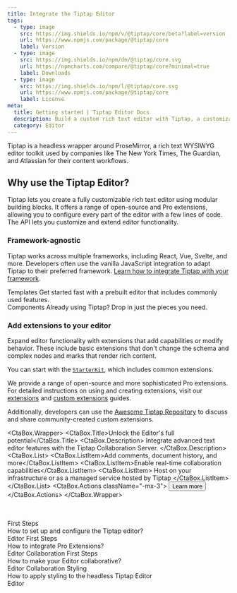 ```yaml
---
title: Integrate the Tiptap Editor
tags:
  - type: image
    src: https://img.shields.io/npm/v/@tiptap/core/beta?label=version
    url: https://www.npmjs.com/package/@tiptap/core
    label: Version
  - type: image
    src: https://img.shields.io/npm/dm/@tiptap/core.svg
    url: https://npmcharts.com/compare/@tiptap/core?minimal=true
    label: Downloads
  - type: image
    src: https://img.shields.io/npm/l/@tiptap/core.svg
    url: https://www.npmjs.com/package/@tiptap/core
    label: License
meta:
  title: Getting started | Tiptap Editor Docs
  description: Build a custom rich text editor with Tiptap, a customizable and headless editor framework. Learn more about Tiptap in the docs.
  category: Editor
---
```



Tiptap is a headless wrapper around ProseMirror, a rich text WYSIWYG editor toolkit used by companies like The New York Times, The Guardian, and Atlassian for their content workflows.

## Why use the Tiptap Editor?

Tiptap lets you create a fully customizable rich text editor using modular building blocks. It offers a range of open-source and Pro extensions, allowing you to configure every part of the editor with a few lines of code. The API lets you customize and extend editor functionality.

### Framework-agnostic

Tiptap works across multiple frameworks, including React, Vue, Svelte, and more. Developers often use the vanilla JavaScript integration to adapt Tiptap to their preferred framework. [Learn how to integrate Tiptap with your framework](/editor/getting-started/install).

<div className="grid gap-20">
  <Section
    title="Getting started with a template"
    description="By default, Tiptap doesn’t include a user interface, giving you complete freedom over its design and behavior. No need for class overwrites or !important. However, if you’d like a quicker start, you can simply integrate our pre-built templates and UI components."
  >
    <CardGrid.Wrapper>
      <CardGrid.Item asChild>
        <Link href="/ui-components/templates/simple-editor">
          <CardGrid.ItemImage
            asNextImage
            src={cardCoverSimpleEditorTemplate.src}
            width={cardCoverSimpleEditorTemplate.width}
            height={cardCoverSimpleEditorTemplate.height}
            alt="Image"
          />
          <div>
            <CardGrid.ItemTitle>Templates</CardGrid.ItemTitle>
            <CardGrid.ItemParagraph>
              Get started fast with a prebuilt editor that includes commonly used features.
            </CardGrid.ItemParagraph>
          </div>
          <CardGrid.ItemFooter></CardGrid.ItemFooter>
        </Link>
      </CardGrid.Item>
      <CardGrid.Item asChild>
        <Link href="/ui-components/components/overview">
          <CardGrid.ItemImage
            asNextImage
            src={cardCoverUIComponents.src}
            width={cardCoverUIComponents.width}
            height={cardCoverUIComponents.height}
            alt="Image"
          />
          <div>
            <CardGrid.ItemTitle>Components</CardGrid.ItemTitle>
            <CardGrid.ItemParagraph>
              Already using Tiptap? Drop in just the pieces you need.
            </CardGrid.ItemParagraph>
          </div>
          <CardGrid.ItemFooter></CardGrid.ItemFooter>
        </Link>
      </CardGrid.Item>
    </CardGrid.Wrapper>
  </Section>
</div>

### Add extensions to your editor

Expand editor functionality with extensions that add capabilities or modify behavior. These include basic extensions that don't change the schema and complex nodes and marks that render rich content.

You can start with the [`StarterKit`](/editor/extensions/functionality/starterkit), which includes common extensions.

We provide a range of open-source and more sophisticated Pro extensions. For detailed instructions on using and creating extensions, visit our [extensions](/editor/core-concepts/extensions) and [custom extensions](/editor/extensions/custom-extensions) guides.

Additionally, developers can use the [Awesome Tiptap Repository](https://github.com/ueberdosis/awesome-tiptap) to discuss and share community-created custom extensions.

<CtaBox.Wrapper>
  <CtaBox.Title>Unlock the Editor's full potential</CtaBox.Title>
  <CtaBox.Description>
    Integrate advanced text editor features with the Tiptap Collaboration Server.
  </CtaBox.Description>
  <CtaBox.List>
    <CtaBox.ListItem>Add comments, document history, and more</CtaBox.ListItem>
    <CtaBox.ListItem>Enable real-time collaboration capabilities</CtaBox.ListItem>
    <CtaBox.ListItem>
      Host on your infrastructure or as a managed service hosted by Tiptap
    </CtaBox.ListItem>
  </CtaBox.List>
  <CtaBox.Actions className="-mx-3">
    <Button className="text-white/80 hover:text-white/100" variant="tertiary" asChild>
      <Link href="/collaboration/getting-started/overview">
        Learn more
        <ArrowRightIcon className="w-4 h-4" />
      </Link>
    </Button>
  </CtaBox.Actions>
</CtaBox.Wrapper>
<br />
<br />
<br />
<Section title="Editor resources" moreLink={{ label: 'Browse guides', url: '/docs/guides' }}>
  <CardGrid.Wrapper>
    <CardGrid.Item asChild>
      <Link href="/editor/getting-started/configure">
        <CardGrid.Subtitle size="sm">First Steps</CardGrid.Subtitle>
        <div>
          <CardGrid.ItemTitle>How to set up and configure the Tiptap editor?</CardGrid.ItemTitle>
        </div>
        <CardGrid.ItemFooter>
          <Tag>Editor</Tag>
        </CardGrid.ItemFooter>
      </Link>
    </CardGrid.Item>
    <CardGrid.Item asChild>
      <Link href="/guides/pro-extensions">
        <CardGrid.Subtitle size="sm">First Steps</CardGrid.Subtitle>
        <div>
          <CardGrid.ItemTitle>How to integrate Pro Extensions?</CardGrid.ItemTitle>
        </div>
        <CardGrid.ItemFooter>
          <Tag>Editor</Tag>
          <Tag>Collaboration</Tag>
        </CardGrid.ItemFooter>
      </Link>
    </CardGrid.Item>
    <CardGrid.Item asChild>
      <Link href="/collaboration/getting-started/install">
        <CardGrid.Subtitle size="sm">First Steps</CardGrid.Subtitle>
        <div>
          <CardGrid.ItemTitle>How to make your Editor collaborative?</CardGrid.ItemTitle>
        </div>
        <CardGrid.ItemFooter>
          <Tag>Editor</Tag>
          <Tag>Collaboration</Tag>
        </CardGrid.ItemFooter>
      </Link>
    </CardGrid.Item>
    <CardGrid.Item asChild>
      <Link href="/editor/getting-started/style-editor">
        <CardGrid.Subtitle size="sm">Styling</CardGrid.Subtitle>
        <div>
          <CardGrid.ItemTitle>
            How to apply styling to the headless Tiptap Editor
          </CardGrid.ItemTitle>
        </div>
        <CardGrid.ItemFooter>
          <Tag>Editor</Tag>
        </CardGrid.ItemFooter>
      </Link>
    </CardGrid.Item>
  </CardGrid.Wrapper>
</Section>
